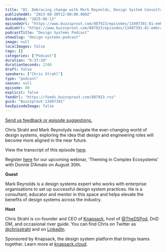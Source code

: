 ```yaml
---
title: "81. Embracing change with Mark Reynolds, Design System Consultant: How design and engineering roles are evolving in design systems"
publishedAt: "2023-08-30T12:00:00.000Z"
dateAdded: "2025-06-13"
episodeUrl: "https://www.buzzsprout.com/887923/episodes/13497391-81-embracing-change-with-mark-reynolds-design-system-consultant-how-design-and-engineering-roles-are-evolving-in-design-systems.mp3"
audioUrl: "https://www.buzzsprout.com/887923/episodes/13497391-81-embracing-change-with-mark-reynolds-design-system-consultant-how-design-and-engineering-roles-are-evolving-in-design-systems.mp3"
podcastTitle: "Design Systems Podcast"
showSlug: "design-systems-podcast"
image: null
localImages: false
tags: []
categories: ["Podcast"]
duration: "0:37:28"
durationSeconds: 2248
draft: false
speakers: ["Chris Strahl"]
type: "podcast"
season: null
episode: 80
explicit: false
feedUrl: "https://feeds.buzzsprout.com/887923.rss"
guid: "Buzzsprout-13497391"
hasEpisodeImage: false
---
```

[Send us feedback or episode suggestions.](https://www.buzzsprout.com/twilio/text_messages/887923/open_sms)

Chris Strahl and Mark Reynolyds navigate the ever-changing world of design systems, exploring the idea that design and engineering roles will become more aligned in the near future.

View the transcript of this episode [here](https://docs.google.com/document/d/1TpsoUEeDkWbLRHWdFrz7xDjCTF2T-6rC/edit).

Register [here](https://knapsack-cloud.zoom.us/webinar/register/WN_mT0yPVrNSXOKRH8xrW8ZMg) for our upcoming webinar, ‘Theming in Complex Ecosystems’ with Donnie D’Amato on August 30th. 

**Guest**

Mark Reynolds is a design systems expert who works with enterprise organisations to set up successful design system practices. He is a consultant, educator and mentor in this space and helps elevate the benefits of design systems across the industry.

**Host**

Chris Strahl is co-founder and CEO of [Knapsack](https://www.knapsack.cloud/), host of [@TheDSPod](https://twitter.com/thedspod), DnD DM, and occasional river guide. You can find Chris on Twitter as [@chrisstrahl](https://twitter.com/chrisstrahl) and on [LinkedIn](https://www.linkedin.com/in/chrisstrahl/).

Sponsored by Knapsack, the design system platform that brings teams together. Learn more at [knapsack.cloud](https://www.knapsack.cloud/?utm_source=podcast).
